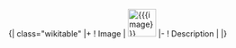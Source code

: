 <includeonly>{| class="wikitable"
|+ {{{name}}}
! Image
| [[File:{{{image}}}|50px]]
|-
! Description
| {{{description}}}
|}</includeonly>